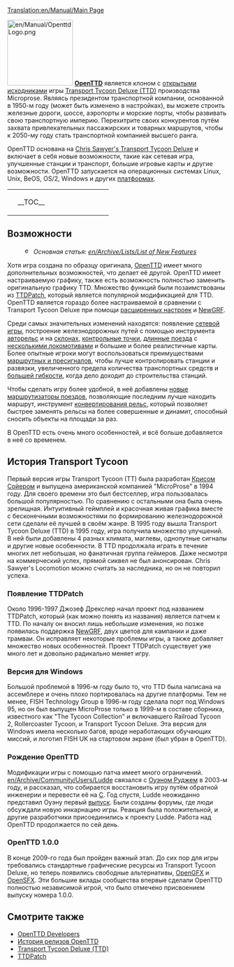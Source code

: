 [[Translation:en/Manual/Main Page]]
{{ru/Manual/Оглавление}}

[[File:en/Manual/OpenttdLogo.png|left|150px]] 
[http://www.openttd.org/ '''OpenTTD'''] является клоном с [http://ru.wikipedia.org/wiki/%D0%9F%D0%BE%D0%BB%D0%B8%D1%82%D0%B8%D0%BA%D0%B0_%D0%BE%D1%82%D0%BA%D1%80%D1%8B%D1%82%D0%BE%D0%B3%D0%BE_%D0%BA%D0%BE%D0%B4%D0%B0 открытыми исходниками] игры [http://ru.wikipedia.org/wiki/Transport_Tycoon Transport Tycoon Deluxe (TTD)] производства Microprose. Являясь президентом транспортной компании, основанной в 1950-м году (может быть изменено в настройках), вы можете строить железные дороги, шоссе, аэропорты и морские порты, чтобы развивать свою транспортную империю. Перехитрите своих конкурентов путём захвата привлекательных пассажирских и товарных маршрутов, чтобы к 2050-му году стать транспортной компанией высшего ранга.

OpenTTD основана на [http://www.chrissawyer.com/info.htm Chris Sawyer's Transport Tycoon Deluxe] и включает в себя новые возможности, такие как сетевая игра, улучшенные станции и транспорт, большие игровые карты и другие возможности. OpenTTD запускается на операционных системах Linux, Unix, BeOS, OS/2, Windows и других [[ru/Archive/Compilation and Ports/Операционная система|платформах]].

{| align="center"
|colspan=2 style="background:none; border:0px"|
|width=200 style="background:none; border:0px"| __TOC__
|style="background:none; border:0px"| [[File:ru/Manual/OpenTTDscreen.png|frame|center|[[ru/Manual/Интерфейс игры#soderzhimoe-glavnogo-okna|заставка OpenTTD]]]]
|}

==Возможности==
:[[File:en/Searchtool.png|16px]] ''Основная статья: [[en/Archive/Lists/List of New Features]]''

Хотя игра создана по образцу оригинала, [http://www.openttd.org/ OpenTTD] имеет много дополнительных возможностей, что делает её другой. OpenTTD имеет настраиваемую графику, также есть возможность полностью заменить оригинальную графику TTD. Множество функций были позаимствованы из [http://www.ttdpatch.net/ TTDPatch], который является популярной модификацией для TTD. OpenTTD является гораздо более настраиваемой в сравнении с Transport Tycoon Deluxe при помощи [[ru/Archive/Manual/Settings/Расширенные настройки|расширенных настроек]] и [[ru/Manual/NewGRF|NewGRF]].

Среди самых значительных изменений находятся: появление [[ru/Manual/Сетевая игра|cетевой игры]], построение железнодорожных путей с помощью инструмента [[ru/Archive/Manual/Авторельс|авторельс]] и на [[ru/Archive/Manual/Settings/Строить на склонах|склонах]], [[ru/Manual/Контрольные точки|контрольные точки]], [[en/Archive/Manual/Settings/Mammoth trains|длинные поезда]] с [[en/Archive/Manual/Multiheaded trains|несколькими локомотивами]] и большие и более реалистичные карты. Более опытные игроки могут воспользоваться преимуществами [[ru/Manual/Сигналы|маршрутных и пресигналов]], чтобы лучше контролировать станции и развязки, увеличенного предела количества транспортных средств и [[ru/Archive/Manual/Settings/Нестандартные станции|большей гибкости]], когда дело доходит до строительства станций.

Чтобы сделать игру более удобной, в неё добавлены [[en/Archive/Manual/Yet Another PBS Patch|новые маршрутизаторы поездов]], позволяющие последним лучше находить маршрут, инструмент [[ru/Manual/Реконструкция ж/д полотна|конвертирования рельс]], который позволяет быстрее заменять рельсы на более совершенные и динамит, способный сносить объекты на площади за раз.

В OpenTTD есть очень много особенностей, и всё больше добавляется в неё со временем.

==История Transport Tycoon==
Первый версия игры Transport Tycoon (TT) была разработан [http://www.chrissawyer.com/ Крисом Сойером] и выпущена американской компанией "MicroProse" в 1994 году. Для своего времени это был бестселлер, игра пользовалась большой популярностью. По сравнению с остальными она была очень зрелищная. Интуитивный геймплей и красочная живая графика вместе с бесконечными возможностями по формированию железнодорожной сети сделали её лучшей в своём жанре. В 1995 году вышла Transport Tycoon Deluxe (TTD) в 1995 году, игра получила множество улучшений. В ней были добавлены  4 разных климата, маглевы, однопутные сигналы и другие новые особенности. В TTD продолжала играть в течение многих лет небольшая, но фанатичная группа геймеров. Даже несмотря на коммерческий успех, прямой сиквел не был анонсирован. Chris Sawyer's Locomotion можно считать за наследника, но он не повторил успеха.

===Появление TTDPatch===
Около 1996-1997 Джозеф Дрекслер начал проект под названием TTDPatch, который (как можно понять из названия) является патчем к TTD. По началу он вносил лишь небольшие изменения, но позже появилась поддержка [[ru/Manual/NewGRF|NewGRF]], двух цветов для кампании и даже трамваи. Он исправляет некоторые проблемы игры, а также добавляет множество новых особенностей. Проект TTDPatch существует уже много лет и довольно радикально меняет игру.

===Версия для Windows===
Большой проблемой в 1996-м году было то, что TTD была написана на ассемблере и очень плохо портировалась на другие платформы. Тем не менее, FISH Technology Group в 1996-м году сделала порт под Windows 95, но он был выпущен MicroProse только в 1999-м в составе сборника, известного как "The Tycoon Collection" и включавшего Railroad Tycoon 2, Rollercoaster Tycoon, и Transport Tycoon Deluxe. Эта версия для Windows имела несколько багов, вроде неработающих обучающих миссий, и логотип FISH UK на стартовом экране (был убран в OpenTTD).

===Рождение OpenTTD===
Модификации игры с помощью патча имеет много ограничений. [[en/Archive/Community/Users/Ludde]] связался с [http://www.tt-forums.net/ Оуэном Руджем] в 2003-м году, и рассказал, что собирается восстановить игру путём обратной инженерии и перевести её на [https://www.wikipedia.org/wiki/Ru:Си_(язык_программирования) C]. Год спустя, Ludde неожиданно представил Оуэну первый [https://www.wikipedia.org/wiki/Ru:Стадии_разработки_программного_обеспечения выпуск]. Были созданы форумы, где люди обсуждали новую инкарнацию игры. Реакция была положительной, и другие разработчики присоединились к проекту Ludde. Работа над OpenTTD продолжается по сей день.

===OpenTTD 1.0.0===
В конце 2009-го года был пройден важный этап. До сих пор для игры требовались стандартные графические ресурсы из Transport Tycoon Deluxe, но теперь появились свободные альтернативы, [[ru/Archive/Community/OpenGFX Прочти меня|OpenGFX]] и [[ru/Archive/Community/Замена звуковых эффектов|OpenSFX]]. Эти большие вклады сообщества впервые сделали OpenTTD полностью независимой игрой, что было отмечено присвоением выпуску номера 1.0.0.

==Смотрите также==
*[[en/Archive/Community/Developers|OpenTTD Developers]]
*[[ru/Archive/OpenTTD/Main Page|История релизов OpenTTD]]
*[http://ru.wikipedia.org/wiki/Transport_Tycoon Transport Tycoon Deluxe (TTD)]
*[http://www.ttdpatch.net/ TTDPatch]